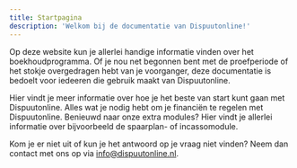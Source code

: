 ```yaml
---
title: Startpagina
description: 'Welkom bij de documentatie van Dispuutonline!'
---
```


Op deze website kun je allerlei handige informatie vinden over het boekhoudprogramma. Of je nou net begonnen bent met de proefperiode of het stokje overgedragen hebt van je voorganger, deze documentatie is bedoelt voor iedeeren die gebruik maakt van Dispuutonline.

<CardGroup cols={1}>
    <Card title="Aan de slag" icon="calendar-days" href="/onboarding" iconType="duotone">
        Hier vindt je meer informatie over hoe je het beste van start kunt gaan met Dispuutonline.
    </Card>
    <Card title="Financiën" icon="coins" href="/financien" iconType="duotone">
        Alles wat je nodig hebt om je financiën te regelen met Dispuutonline.
    </Card>
    <Card title="Modules" icon="rocket" href="/modules" iconType="duotone">
        Benieuwd naar onze extra modules? Hier vindt je allerlei informatie over bijvoorbeeld de spaarplan- of incassomodule.
    </Card>
</CardGroup>

<br />

<Note>Kom je er niet uit of kun je het antwoord op je vraag niet vinden? Neem dan contact met ons op via info@dispuutonline.nl.</Note>